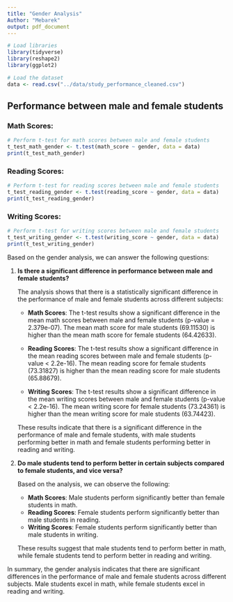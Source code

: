 ```yaml
---
title: "Gender Analysis"
Author: "Mebarek"
output: pdf_document
---
```

```r
# Load libraries
library(tidyverse)
library(reshape2)
library(ggplot2)
```
```r
# Load the dataset
data <- read.csv("../data/study_performance_cleaned.csv")
```
## Performance between male and female students
### Math Scores:
```r
# Perform t-test for math scores between male and female students
t_test_math_gender <- t.test(math_score ~ gender, data = data)
print(t_test_math_gender)
```
### Reading Scores:
```r
# Perform t-test for reading scores between male and female students
t_test_reading_gender <- t.test(reading_score ~ gender, data = data)
print(t_test_reading_gender)
```
### Writing Scores:
```r
# Perform t-test for writing scores between male and female students
t_test_writing_gender <- t.test(writing_score ~ gender, data = data)
print(t_test_writing_gender)
```
Based on the gender analysis, we can answer the following questions:

1. **Is there a significant difference in performance between male and female students?**

   The analysis shows that there is a statistically significant difference in the performance of male and female students across different subjects:

    - **Math Scores**: The t-test results show a significant difference in the mean math scores between male and female students (p-value = 2.379e-07). The mean math score for male students (69.11530) is higher than the mean math score for female students (64.42633).

    - **Reading Scores**: The t-test results show a significant difference in the mean reading scores between male and female students (p-value < 2.2e-16). The mean reading score for female students (73.31827) is higher than the mean reading score for male students (65.88679).

    - **Writing Scores**: The t-test results show a significant difference in the mean writing scores between male and female students (p-value < 2.2e-16). The mean writing score for female students (73.24361) is higher than the mean writing score for male students (63.74423).

   These results indicate that there is a significant difference in the performance of male and female students, with male students performing better in math and female students performing better in reading and writing.

2. **Do male students tend to perform better in certain subjects compared to female students, and vice versa?**

   Based on the analysis, we can observe the following:

    - **Math Scores**: Male students perform significantly better than female students in math.
    - **Reading Scores**: Female students perform significantly better than male students in reading.
    - **Writing Scores**: Female students perform significantly better than male students in writing.

   These results suggest that male students tend to perform better in math, while female students tend to perform better in reading and writing.

In summary, the gender analysis indicates that there are significant differences in the performance of male and female students across different subjects. Male students excel in math, while female students excel in reading and writing.
